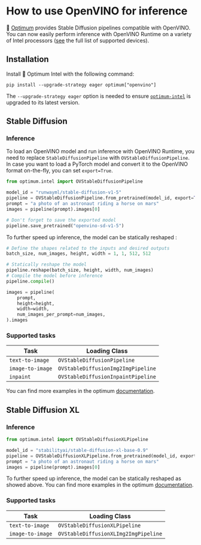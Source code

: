 <!--Copyright 2023 The HuggingFace Team. All rights reserved.

Licensed under the Apache License, Version 2.0 (the "License"); you may not use this file except in compliance with
the License. You may obtain a copy of the License at

http://www.apache.org/licenses/LICENSE-2.0

Unless required by applicable law or agreed to in writing, software distributed under the License is distributed on
an "AS IS" BASIS, WITHOUT WARRANTIES OR CONDITIONS OF ANY KIND, either express or implied. See the License for the
specific language governing permissions and limitations under the License.
-->


# How to use OpenVINO for inference

🤗 [Optimum](https://github.com/huggingface/optimum-intel) provides Stable Diffusion pipelines compatible with OpenVINO. You can now easily perform inference with OpenVINO Runtime on a variety of Intel processors ([see](https://docs.openvino.ai/latest/openvino_docs_OV_UG_supported_plugins_Supported_Devices.html) the full list of supported devices).

## Installation

Install 🤗 Optimum Intel with the following command:

```
pip install --upgrade-strategy eager optimum["openvino"]
```

The `--upgrade-strategy eager` option is needed to ensure [`optimum-intel`](https://github.com/huggingface/optimum-intel) is upgraded to its latest version.


## Stable Diffusion

### Inference

To load an OpenVINO model and run inference with OpenVINO Runtime, you need to replace `StableDiffusionPipeline` with `OVStableDiffusionPipeline`. In case you want to load a PyTorch model and convert it to the OpenVINO format on-the-fly, you can set `export=True`.

```python
from optimum.intel import OVStableDiffusionPipeline

model_id = "runwayml/stable-diffusion-v1-5"
pipeline = OVStableDiffusionPipeline.from_pretrained(model_id, export=True)
prompt = "a photo of an astronaut riding a horse on mars"
images = pipeline(prompt).images[0]

# Don't forget to save the exported model
pipeline.save_pretrained("openvino-sd-v1-5")
```

To further speed up inference, the model can be statically reshaped :

```python
# Define the shapes related to the inputs and desired outputs
batch_size, num_images, height, width = 1, 1, 512, 512

# Statically reshape the model
pipeline.reshape(batch_size, height, width, num_images)
# Compile the model before inference
pipeline.compile()

images = pipeline(
    prompt,
    height=height,
    width=width,
    num_images_per_prompt=num_images,
).images
```

### Supported tasks

| Task                                 | Loading Class                        |
|--------------------------------------|--------------------------------------|
| `text-to-image`                      | `OVStableDiffusionPipeline`          |
| `image-to-image`                     | `OVStableDiffusionImg2ImgPipeline`   |
| `inpaint`                            | `OVStableDiffusionInpaintPipeline`   |

You can find more examples in the optimum [documentation](https://huggingface.co/docs/optimum/intel/inference#stable-diffusion).


## Stable Diffusion XL

### Inference

```python
from optimum.intel import OVStableDiffusionXLPipeline

model_id = "stabilityai/stable-diffusion-xl-base-0.9"
pipeline = OVStableDiffusionXLPipeline.from_pretrained(model_id, export=True)
prompt = "a photo of an astronaut riding a horse on mars"
images = pipeline(prompt).images[0]
```

To further speed up inference, the model can be statically reshaped as showed above.
You can find more examples in the optimum [documentation](https://huggingface.co/docs/optimum/intel/inference#stable-diffusion).

### Supported tasks

| Task                                 | Loading Class                        |
|--------------------------------------|--------------------------------------|
| `text-to-image`                      | `OVStableDiffusionXLPipeline`        |
| `image-to-image`                     | `OVStableDiffusionXLImg2ImgPipeline` |



